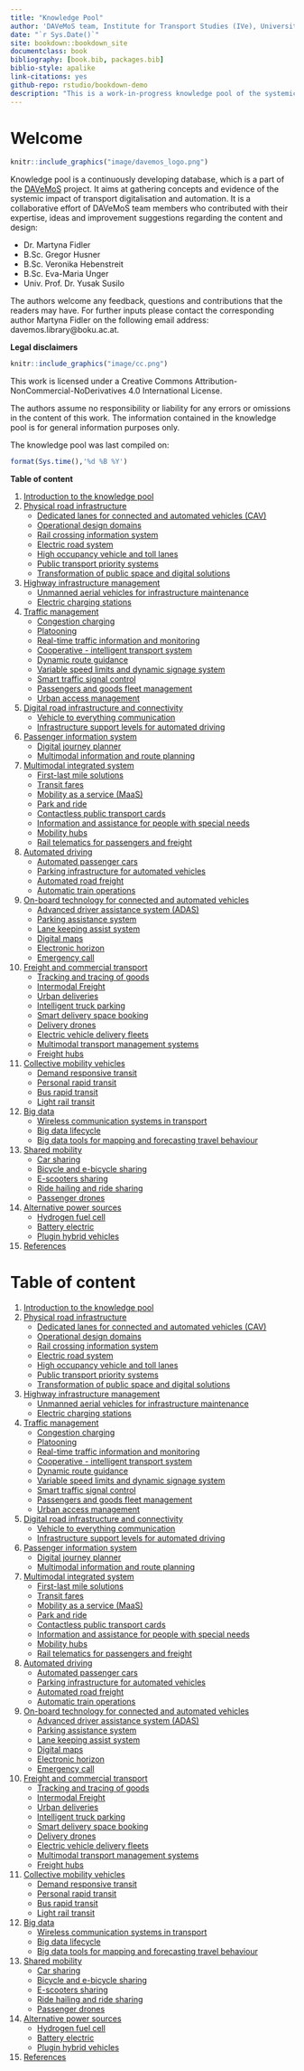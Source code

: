 ```yaml
---
title: "Knowledge Pool"
author: 'DAVeMoS team, Institute for Transport Studies (IVe), University of Natural Resources and Life Sciences in Vienna'
date: "`r Sys.Date()`"
site: bookdown::bookdown_site
documentclass: book
bibliography: [book.bib, packages.bib]
biblio-style: apalike
link-citations: yes
github-repo: rstudio/bookdown-demo
description: "This is a work-in-progress knowledge pool of the systemic impact of transport digitalisation and automation."
---
```


# Welcome {-}

```r
knitr::include_graphics("image/davemos_logo.png")
```

Knowledge pool is a continuously developing database, which is a part of the [DAVeMoS](https://www.davemos.online/){target="_blank"} project. It aims at gathering concepts and evidence of the systemic impact of transport digitalisation and automation. It is a collaborative effort of DAVeMoS team members who contributed with their expertise, ideas and improvement suggestions regarding the content and design:

- Dr. Martyna Fidler
- B.Sc. Gregor Husner
- B.Sc. Veronika Hebenstreit
- B.Sc. Eva-Maria Unger
- Univ. Prof. Dr. Yusak Susilo


The authors welcome any feedback, questions and contributions that the readers may have. For further inputs please contact the corresponding author Martyna Fidler on the following email address: davemos.library@boku.ac.at. <br/>

**Legal disclaimers**

```r
knitr::include_graphics("image/cc.png")
```

This work is licensed under a Creative Commons Attribution-NonCommercial-NoDerivatives 4.0 International License. <br/>


The authors assume no responsibility or liability for any errors or omissions in the content of this work. The information contained in the knowledge pool is for general information purposes only.<br/>

The knowledge pool was last compiled on:

```r
format(Sys.time(),'%d %B %Y')
```

**Table of content**

1. [Introduction to the knowledge pool](#intro)
2. [Physical road infrastructure](#infrastructure)
    - [Dedicated lanes for connected and automated vehicles (CAV)](#dedicated_lanes)  
    - [Operational design domains](#ODD)  
    - [Rail crossing information system](#rail_crossing_info_system)  
    - [Electric road system](#ers)  
    - [High occupancy vehicle and toll lanes](#high_occupancy)  
    - [Public transport priority systems](#public_trans_priority)  
    - [Transformation of public space and digital solutions](#transformation_public_space)  
3. [Highway infrastructure management](#highway)
    - [Unmanned aerial vehicles for infrastructure maintenance](#uav)  
    - [Electric charging stations](#charging_station)  
4. [Traffic management](#traffic)
    - [Congestion charging](#congestion_charging)  
    - [Platooning](#platooning)  
    - [Real-time traffic information and monitoring](#traffic_info_monitoring)  
    - [Cooperative - intelligent transport system](#cits)  
    - [Dynamic route guidance](#dynamic_route)  
    - [Variable speed limits and dynamic signage system](#variable_speed)  
    - [Smart traffic signal control](#adaptive_traffic_control)  
    - [Passengers and goods fleet management](#p_g_fleet_management)  
    - [Urban access management](#urban_access)  
5. [Digital road infrastructure and connectivity](#digital)
    - [Vehicle to everything communication](#v2x)  
    - [Infrastructure support levels for automated driving](#infrast_support_level)  
6. [Passenger information system](#passenger)
    - [Digital journey planner](#djp)  
    - [Multimodal information and route planning](#info_and_route_planning)  
7. [Multimodal integrated system](#multimodal)
    - [First-last mile solutions](#flms)  
    - [Transit fares](#dist_time_fares)  
    - [Mobility as a service (MaaS)](#maas)  
    - [Park and ride](#p_r)  
    - [Contactless public transport cards](#contactless_cards)  
    - [Information and assistance for people with special needs](#special_needs)  
    - [Mobility hubs](#mobility_hubs)  
    - [Rail telematics for passengers and freight](#rail_telematics)  
8. [Automated driving](#connected)
    - [Automated passenger cars](#av) 
    - [Parking infrastructure for automated vehicles](#parking_av)
    - [Automated road freight](#automated_road_freight)
    - [Automatic train operations](#automatic_train)  
9. [On-board technology for connected and automated vehicles](#onboard)
    - [Advanced driver assistance system (ADAS)](#adas)  
    - [Parking assistance system](#parking_assistance)  
    - [Lane keeping assist system ](#lane_keeping)  
    - [Digital maps](#digital_maps)  
    - [Electronic horizon](#ehorizon)  
    - [Emergency call](#ecall)  
10. [Freight and commercial transport](#freight)
    - [Tracking and tracing of goods](#dangerous_goods)  
    - [Intermodal Freight](#intermodal_freight)  
    - [Urban deliveries](#urban_delivery)  
    - [Intelligent truck parking](#intelligent_truck_park)  
    - [Smart delivery space booking](#space_book)  
    - [Delivery drones](#delivery_drone)  
    - [Electric vehicle delivery fleets](#electric_delivery_fleets)  
    - [Multimodal transport management systems](#mtms)  
    - [Freight hubs](#freight_hubs)  
11. [Collective mobility vehicles](#collective)
    - [Demand responsive transit](#drt)  
    - [Personal rapid transit](#prt)  
    - [Bus rapid transit](#brt)  
    - [Light rail transit](#lrt)  
12. [Big data](#big)
    - [Wireless communication systems in transport](#wireless_com)  
    - [Big data lifecycle](#bd_life)
    - [Big data tools for mapping and forecasting travel behaviour](#bd_tool_maping)  
13. [Shared mobility](#shared)
    - [Car sharing](#car_sharing)  
    - [Bicycle and e-bicycle sharing](#bike_sharing)  
    - [E-scooters sharing](#scooters)  
    - [Ride hailing and ride sharing](#ride_hailing)  
    - [Passenger drones](#passenger_drones)
14. [Alternative power sources](#alternative)
    - [Hydrogen fuel cell](#FCEV)  
    - [Battery electric](#bev)  
    - [Plugin hybrid vehicles](#plugin_hybrid)  
15. [References](#reference)

# Table of content {-}

1. [Introduction to the knowledge pool](#intro)
2. [Physical road infrastructure](#infrastructure)
    - [Dedicated lanes for connected and automated vehicles (CAV)](#dedicated_lanes)  
    - [Operational design domains](#ODD)  
    - [Rail crossing information system](#rail_crossing_info_system)  
    - [Electric road system](#ers)  
    - [High occupancy vehicle and toll lanes](#high_occupancy)  
    - [Public transport priority systems](#public_trans_priority)  
    - [Transformation of public space and digital solutions](#transformation_public_space)  
3. [Highway infrastructure management](#highway)
    - [Unmanned aerial vehicles for infrastructure maintenance](#uav)  
    - [Electric charging stations](#charging_station)  
4. [Traffic management](#traffic)
    - [Congestion charging](#congestion_charging)  
    - [Platooning](#platooning)  
    - [Real-time traffic information and monitoring](#traffic_info_monitoring)  
    - [Cooperative - intelligent transport system](#cits)  
    - [Dynamic route guidance](#dynamic_route)  
    - [Variable speed limits and dynamic signage system](#variable_speed)  
    - [Smart traffic signal control](#adaptive_traffic_control)  
    - [Passengers and goods fleet management](#p_g_fleet_management)  
    - [Urban access management](#urban_access)  
5. [Digital road infrastructure and connectivity](#digital)
    - [Vehicle to everything communication](#v2x)  
    - [Infrastructure support levels for automated driving](#infrast_support_level)  
6. [Passenger information system](#passenger)
    - [Digital journey planner](#djp)  
    - [Multimodal information and route planning](#info_and_route_planning)  
7. [Multimodal integrated system](#multimodal)
    - [First-last mile solutions](#flms)  
    - [Transit fares](#dist_time_fares)
    - [Mobility as a service (MaaS)](#maas)  
    - [Park and ride](#p_r)  
    - [Contactless public transport cards](#contactless_cards)  
    - [Information and assistance for people with special needs](#special_needs)  
    - [Mobility hubs](#mobility_hubs)  
    - [Rail telematics for passengers and freight](#rail_telematics)  
8. [Automated driving](#connected)
    - [Automated passenger cars](#av)
    - [Parking infrastructure for automated vehicles](#parking_av)
    - [Automated road freight](#automated_road_freight)  
    - [Automatic train operations](#automatic_train)  
9. [On-board technology for connected and automated vehicles](#onboard)
    - [Advanced driver assistance system (ADAS)](#adas)  
    - [Parking assistance system](#parking_assistance)  
    - [Lane keeping assist system](#lane_keeping)  
    - [Digital maps](#digital_maps)  
    - [Electronic horizon](#ehorizon)  
    - [Emergency call](#ecall)  
10. [Freight and commercial transport](#freight)
    - [Tracking and tracing of goods](#dangerous_goods)  
    - [Intermodal Freight](#intermodal_freight)  
    - [Urban deliveries](#urban_delivery)  
    - [Intelligent truck parking](#intelligent_truck_park)  
    - [Smart delivery space booking](#space_book)  
    - [Delivery drones](#delivery_drone)  
    - [Electric vehicle delivery fleets](#electric_delivery_fleets)  
    - [Multimodal transport management systems](#mtms)  
    - [Freight hubs](#freight_hubs)  
11. [Collective mobility vehicles](#collective)
    - [Demand responsive transit](#drt)  
    - [Personal rapid transit](#prt)  
    - [Bus rapid transit](#brt)  
    - [Light rail transit](#lrt)  
12. [Big data](#big)
    - [Wireless communication systems in transport](#wireless_com)  
    - [Big data lifecycle](#bd_life)
    - [Big data tools for mapping and forecasting travel behaviour](#bd_tool_maping)  
13. [Shared mobility](#shared)
    - [Car sharing](#car_sharing)  
    - [Bicycle and e-bicycle sharing](#bike_sharing)  
    - [E-scooters sharing](#scooters)  
    - [Ride hailing and ride sharing](#ride_hailing)
    - [Passenger drones](#passenger_drones)  
14. [Alternative power sources](#alternative)
    - [Hydrogen fuel cell](#FCEV)  
    - [Battery electric](#bev)  
    - [Plugin hybrid vehicles](#plugin_hybrid) 
15. [References](#reference)


